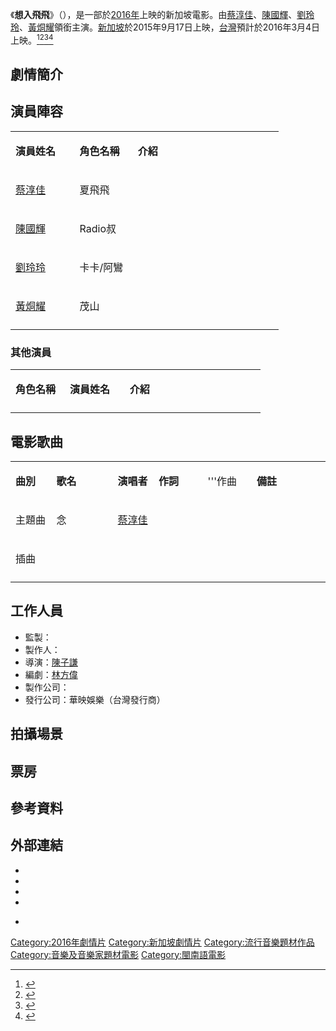 {{Infobox Film
| name           = 想入飛飛
| original_name  = 3688
| image          = File:3688 Movie Poster.jpg
| image_size     =
| caption        = 
| based_on       = 
| 監製           =
| 導演           =[[陳子謙|陳子謙]]
| 編劇           =[[林方偉|林方偉]]
| 主演           =[[蔡淳佳|蔡淳佳]]、[[劉玲玲|劉玲玲]]、[[黃烔耀|黃烔耀]]
| 製片商         = 
| 發行商         = 華映娛樂（台灣發行商）
| 產地           = {{新加坡電影}}
| 上映日期       = {{film date|2015|09|17|新加坡}}<br>{{film date|2016|03|04|台灣}}
| 語言           = 華語
| tw_name        = 
}}
《'''想入飛飛'''》（{{lang-en|'''''3688'''''}}），是一部於[[2016年電影列表|2016年]]上映的新加坡電影。由[[蔡淳佳|蔡淳佳]]、[[陳國輝|陳國輝]]、[[劉玲玲|劉玲玲]]、[[黃烔耀|黃烔耀]]領銜主演。[[新加坡|新加坡]]於2015年9月17日上映，[[台灣|台灣]]預計於2016年3月4日上映。<ref>{{Cite web |url=http://www.appledaily.com.tw/realtimenews/article/new/20160104/767447/ |title=新加坡鳳迷圓夢 電影「想入飛飛」登台 |accessdate=2016-01-21 |archive-date=2016-12-02 |archive-url=https://web.archive.org/web/20161202034303/http://www.appledaily.com.tw/realtimenews/article/new/20160104/767447/ |dead-url=no }}</ref><ref>{{Cite web |url=http://ent.ltn.com.tw/news/breakingnews/1559630 |title=明天3週年忌日 《想入飛飛》紀念她而拍！ |accessdate=2016-01-21 |archive-date=2016-01-03 |archive-url=https://web.archive.org/web/20160103151409/http://ent.ltn.com.tw/news/breakingnews/1559630 |dead-url=no }}</ref><ref>{{Cite web |url=http://movies.ettoday.net/news/623494 |title=鳳飛飛逝世4周年了...推出《想入飛飛》讓鳳迷好不捨！ |accessdate=2016-01-21 |archive-date=2016-01-04 |archive-url=https://web.archive.org/web/20160104164041/http://movies.ettoday.net/news/623494 |dead-url=no }}</ref><ref>{{Cite web |url=http://udn.com/news/story/8/1430955-%E6%83%B3%E5%85%A5%E9%A3%9B%E9%A3%9B-%E6%87%B7%E5%BF%B5%E6%AD%8C%E5%90%8E%E9%B3%B3%E9%A3%9B%E9%A3%9B |title=想入飛飛 懷念歌后鳳飛飛 |accessdate=2016-01-21 |archive-date=2016-01-10 |archive-url=https://web.archive.org/web/20160110031228/http://udn.com/news/story/8/1430955-%E6%83%B3%E5%85%A5%E9%A3%9B%E9%A3%9B-%E6%87%B7%E5%BF%B5%E6%AD%8C%E5%90%8E%E9%B3%B3%E9%A3%9B%E9%A3%9B |dead-url=no }}</ref>

== 劇情簡介 ==
== 演員陣容 ==
{|class="wikitable" width="60%"
|- style="background:#AFC7BA; color:snow" align=center
|style="width:22%"|'''演員姓名'''||style="width:20%"|'''角色名稱'''||style="width:50%"|'''介紹'''
|-
![[蔡淳佳|蔡淳佳]]
!夏飛飛
| 
|-
![[陳國輝|陳國輝]]
!Radio叔
| 
|-
! [[劉玲玲|劉玲玲]]
!卡卡/阿鸞
| 
|-
! [[黃烔耀|黃烔耀]]
! 茂山
| 
|-
|}
=== 其他演員 ===
{|class="wikitable" width="60%"
|- style="background:#AFC7BA; color:snow" align=center
|style="width:20%"|'''角色名稱'''||style="width:22%"|'''演員姓名'''||style="width:50%"|'''介紹'''
|-
|}

== 電影歌曲 ==
{|class="wikitable" style="text-align:center;width:80%"
|- style="width:100%; background:green; color:snow"
|style="width:10%"|'''曲別'''||style="width:15%"|'''歌名'''||style="width:10%"|'''演唱者'''||style="width:12%"|'''作詞'''||style="width:12%"|'''作曲||style="width:18%"|'''備註'''
|-
|主題曲||念||[[蔡淳佳|蔡淳佳]]||||||
|-
|插曲||||||||||
|-
|}

== 工作人員 ==
*監製：
*製作人：
*導演：[[陳子謙|陳子謙]]
*編劇：[[林方偉|林方偉]]
*製作公司：
*發行公司：華映娛樂（台灣發行商）
== 拍攝場景 ==
== 票房 ==
== 參考資料 ==
{{reflist}}
== 外部連結 ==
* {{facebook|3688movie}}
* {{facebook|skyfilmsINtaiwan|華映娛樂}}
* {{IMDB title|tt4951924}}
* {{douban}}
* {{youtube|Cl_1W_qXP44|【想入飛飛】中文電影預告}} {{zh-tw}}

{{DEFAULTSORT:3688}}
[[Category:2016年劇情片|Category:2016年劇情片]]
[[Category:新加坡劇情片|Category:新加坡劇情片]]
[[Category:流行音樂題材作品|Category:流行音樂題材作品]]
[[Category:音樂及音樂家題材電影|Category:音樂及音樂家題材電影]]
[[Category:閩南語電影|Category:閩南語電影]]